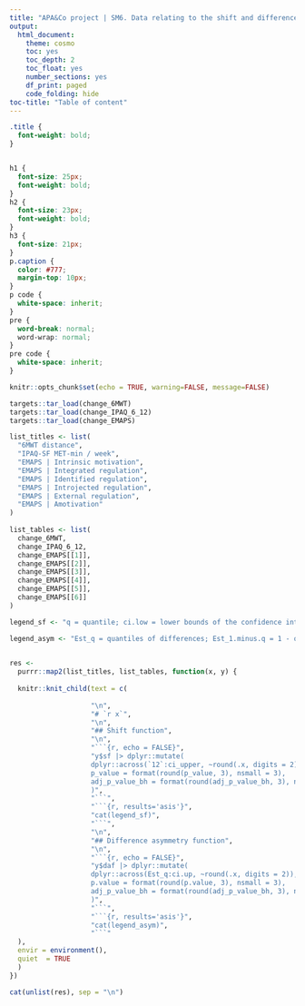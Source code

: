```yaml
---
title: "APA&Co project | SM6. Data relating to the shift and difference asymmetry functions to describe the change in 6MWT distance (0-12 months), IPAQ-SF MET-min/week (6-12 months), and EMAPS scores (0-12 months)"
output: 
  html_document:
    theme: cosmo
    toc: yes
    toc_depth: 2
    toc_float: yes
    number_sections: yes
    df_print: paged
    code_folding: hide
toc-title: "Table of content"
---
```

```css
.title {
  font-weight: bold;
}


h1 {
  font-size: 25px;
  font-weight: bold;
}
h2 {
  font-size: 23px;
  font-weight: bold;
}
h3 {
  font-size: 21px;
}
p.caption {
  color: #777;
  margin-top: 10px;
}
p code {
  white-space: inherit;
}
pre {
  word-break: normal;
  word-wrap: normal;
}
pre code {
  white-space: inherit;
}
```

```r
knitr::opts_chunk$set(echo = TRUE, warning=FALSE, message=FALSE)
```

```r
targets::tar_load(change_6MWT)
targets::tar_load(change_IPAQ_6_12)
targets::tar_load(change_EMAPS)

list_titles <- list(
  "6MWT distance",
  "IPAQ-SF MET-min / week",
  "EMAPS | Intrinsic motivation",
  "EMAPS | Integrated regulation",
  "EMAPS | Identified regulation",
  "EMAPS | Introjected regulation",
  "EMAPS | External regulation",
  "EMAPS | Amotivation"
)
  
list_tables <- list(
  change_6MWT,
  change_IPAQ_6_12,
  change_EMAPS[[1]],
  change_EMAPS[[2]],
  change_EMAPS[[3]],
  change_EMAPS[[4]],
  change_EMAPS[[5]],
  change_EMAPS[[6]]
)

legend_sf <- "q = quantile; ci.low = lower bounds of the confidence intervals; ci.up = upper bounds of the confidence intervals; adj_p_value_bh = p value adjusted for multiple comparisons using the Benjamini-Hochberg False Discovery Rate method."

legend_asym <- "Est_q = quantiles of differences; Est_1.minus.q = 1 - quantiles of differences; SUM = sum of quantiles; ci.low = lower bounds of the confidence intervals; ci.up = upper bounds of the confidence intervals; adj_p_value_bh = p value adjusted for multiple comparisons using the Benjamini-Hochberg False Discovery Rate method." 
  
```

```r
res <-
  purrr::map2(list_titles, list_tables, function(x, y) {
  
  knitr::knit_child(text = c(
                    
                    "\n",
                    "# `r x`",
                    "\n",
                    "## Shift function",
                    "\n",
                    "```{r, echo = FALSE}",
                    "y$sf |> dplyr::mutate(
                    dplyr::across(`12`:ci_upper, ~round(.x, digits = 2)),
                    p_value = format(round(p_value, 3), nsmall = 3),
                    adj_p_value_bh = format(round(adj_p_value_bh, 3), nsmall = 3)
                    )",
                    "```",
                    "```{r, results='asis'}",
                    "cat(legend_sf)",
                    "```",
                    "\n",
                    "## Difference asymmetry function",
                    "\n",
                    "```{r, echo = FALSE}",
                    "y$daf |> dplyr::mutate(
                    dplyr::across(Est_q:ci.up, ~round(.x, digits = 2)),
                    p.value = format(round(p.value, 3), nsmall = 3),
                    adj_p_value_bh = format(round(adj_p_value_bh, 3), nsmall = 3)
                    )",
                    "```",
                    "```{r, results='asis'}",
                    "cat(legend_asym)",
                    "```"
  ),
  envir = environment(),
  quiet  = TRUE
  )
})

cat(unlist(res), sep = "\n")

```


